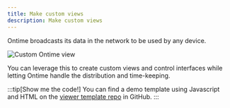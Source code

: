 ```yaml
---
title: Make custom views
description: Make custom views
---
```


Ontime broadcasts its data in the network to be used by any device.

![Custom Ontime view](../../../assets/images/view-template.png)

You can leverage this to create custom views and control interfaces while letting Ontime handle the distribution and time-keeping.

:::tip[Show me the code!]
You can find a demo template using Javascript and HTML on the [viewer template repo](https://github.com/cpvalente/Ontime-viewer-template-v2) in GitHub.
:::
